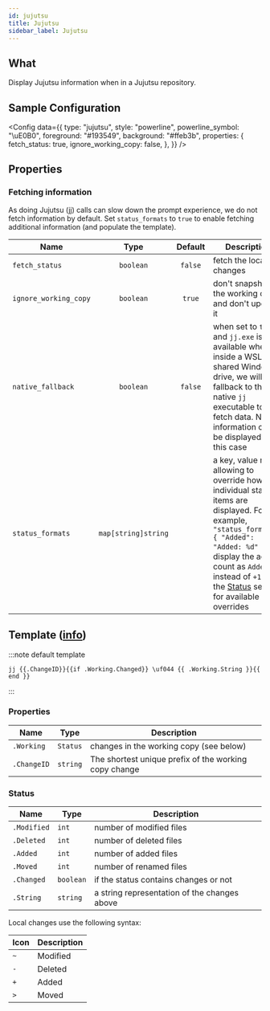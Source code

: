 ```yaml
---
id: jujutsu
title: Jujutsu
sidebar_label: Jujutsu
---
```


## What

Display Jujutsu information when in a Jujutsu repository.

## Sample Configuration


<Config
  data={{
    type: "jujutsu",
    style: "powerline",
    powerline_symbol: "\uE0B0",
    foreground: "#193549",
    background: "#ffeb3b",
    properties: {
      fetch_status: true,
      ignore_working_copy: false,
    },
  }}
/>

## Properties

### Fetching information

As doing Jujutsu (jj) calls can slow down the prompt experience, we do not fetch information by default.
Set `status_formats` to `true` to enable fetching additional information (and populate the template).

| Name                  |        Type         | Default | Description                                                                                                                                                                                                                                                      |
| --------------------- | :-----------------: | :-----: | ---------------------------------------------------------------------------------------------------------------------------------------------------------------------------------------------------------------------------------------------------------------- |
| `fetch_status`        |      `boolean`      | `false` | fetch the local changes                                                                                                                                                                                                                                          |
| `ignore_working_copy` |      `boolean`      | `true`  | don't snapshot the working copy, and don't update it                                                                                                                                                                                                             |
| `native_fallback`     |      `boolean`      | `false` | when set to `true` and `jj.exe` is not available when inside a WSL2 shared Windows drive, we will fallback to the native `jj` executable to fetch data. Not all information can be displayed in this case                                                        |
| `status_formats`      | `map[string]string` |         | a key, value map allowing to override how individual status items are displayed. For example, `"status_formats": { "Added": "Added: %d" }` will display the added count as `Added: 1` instead of `+1`. See the [Status](#status) section for available overrides |

## Template ([info][templates])

:::note default template

```template
jj {{.ChangeID}}{{if .Working.Changed}} \uf044 {{ .Working.String }}{{ end }}
```

:::

### Properties

| Name        | Type     | Description                                           |
| ----------- | -------- | ----------------------------------------------------- |
| `.Working`  | `Status` | changes in the working copy (see below)               |
| `.ChangeID` | `string` | The shortest unique prefix of the working copy change |

### Status

| Name        | Type      | Description                                  |
| ----------- | --------- | -------------------------------------------- |
| `.Modified` | `int`     | number of modified files                     |
| `.Deleted`  | `int`     | number of deleted files                      |
| `.Added`    | `int`     | number of added files                        |
| `.Moved`    | `int`     | number of renamed files                      |
| `.Changed`  | `boolean` | if the status contains changes or not        |
| `.String`   | `string`  | a string representation of the changes above |

Local changes use the following syntax:

| Icon | Description |
| ---- | ----------- |
| `~`  | Modified    |
| `-`  | Deleted     |
| `+`  | Added       |
| `>`  | Moved       |

[templates]: /docs/config-templates
